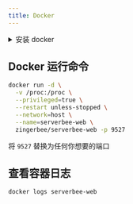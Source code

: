 ```yaml
---
title: Docker
---
```


<details>
    <summary>安装 docker</summary>

    curl -fsSL https://get.docker.com | bash

    # 安装 docker-compose

    # curl -L "https://github.com/docker/compose/releases/download/1.29.2/docker-compose-$(uname -s)-$(uname -m)" -o /usr/local/bin/docker-compose

    # chmod a+x /usr/local/bin/docker-compose

    # 启动 docker

    systemctl start docker

    # 启动 docker

    # service docker start

    # 开机自启

    systemctl enable docker.service

    # 查看 docker 状态

    systemctl status docker.service

</details>

## Docker 运行命令

```bash
docker run -d \
  -v /proc:/proc \
  --privileged=true \
  --restart unless-stopped \
  --network=host \
  --name=serverbee-web \
  zingerbee/serverbee-web -p 9527
```
将 `9527` 替换为任何你想要的端口


## 查看容器日志

```bash
docker logs serverbee-web
```
